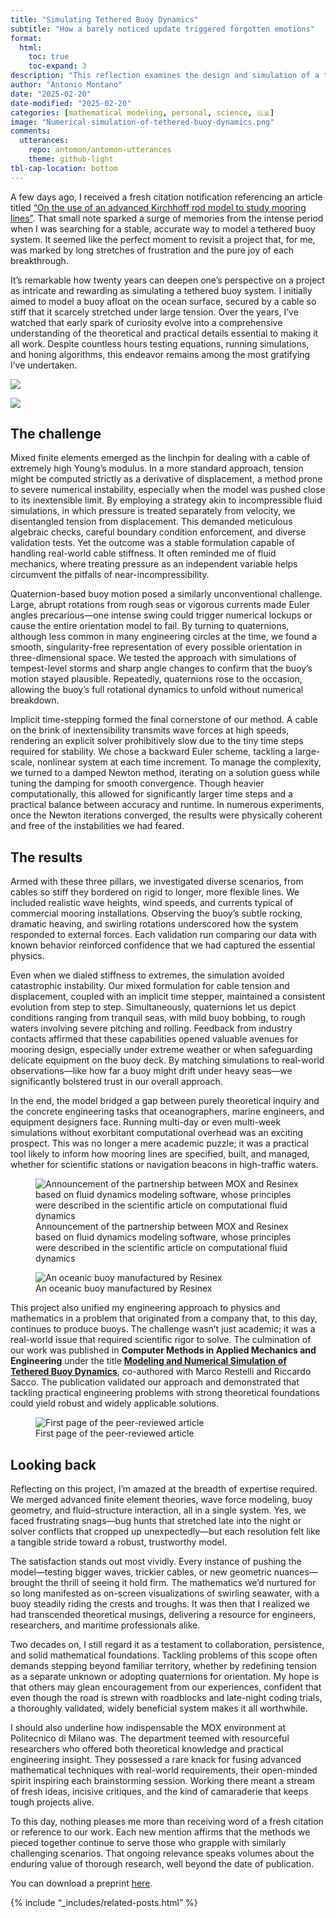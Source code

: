 ```yaml
---
title: "Simulating Tethered Buoy Dynamics"
subtitle: "How a barely noticed update triggered forgotten emotions"
format:
  html:
    toc: true
    toc-expand: 3
description: "This reflection examines the design and simulation of a tethered buoy system, an enterprise bridging nearly inextensible cables, quaternion-based orientation, and implicit time-stepping. It traces the technical challenges and day-to-day engineering realities of merging advanced finite element concepts with real-world ocean conditions. Through the interplay of mixed methods and iterative solvers, supported by the vibrant research community at MOX, it recounts the milestones, hurdles, and enduring satisfaction that remain vivid even after two decades."
author: "Antonio Montano"
date: "2025-02-20"
date-modified: "2025-02-20"
categories: [mathematical modeling, personal, science, 🇬🇧]
image: "Numerical-simulation-of-tethered-buoy-dynamics.png"
comments: 
  utterances:
    repo: antomon/antomon-utterances
    theme: github-light
tbl-cap-location: bottom
---
```



A few days ago, I received a fresh citation notification referencing an article titled [“On the use of an advanced Kirchhoff rod model to study mooring lines"](https://arxiv.org/abs/2502.10256). That small note sparked a surge of memories from the intense period when I was searching for a stable, accurate way to model a tethered buoy system. It seemed like the perfect moment to revisit a project that, for me, was marked by long stretches of frustration and the pure joy of each breakthrough.

It’s remarkable how twenty years can deepen one’s perspective on a project as intricate and rewarding as simulating a tethered buoy system. I initially aimed to model a buoy afloat on the ocean surface, secured by a cable so stiff that it scarcely stretched under large tension. Over the years, I’ve watched that early spark of curiosity evolve into a comprehensive understanding of the theoretical and practical details essential to making it all work. Despite countless hours testing equations, running simulations, and honing algorithms, this endeavor remains among the most gratifying I’ve undertaken.

::: {layout-ncol=2}
![](On-the-use-of-an-advanced-Kirchhoff-rod-model-to-study-mooring-lines.png)

![](citation.png)
:::

## The challenge

Mixed finite elements emerged as the linchpin for dealing with a cable of extremely high Young’s modulus. In a more standard approach, tension might be computed strictly as a derivative of displacement, a method prone to severe numerical instability, especially when the model was pushed close to its inextensible limit. By employing a strategy akin to incompressible fluid simulations, in which pressure is treated separately from velocity, we disentangled tension from displacement. This demanded meticulous algebraic checks, careful boundary condition enforcement, and diverse validation tests. Yet the outcome was a stable formulation capable of handling real-world cable stiffness. It often reminded me of fluid mechanics, where treating pressure as an independent variable helps circumvent the pitfalls of near-incompressibility.

Quaternion-based buoy motion posed a similarly unconventional challenge. Large, abrupt rotations from rough seas or vigorous currents made Euler angles precarious—one intense swing could trigger numerical lockups or cause the entire orientation model to fail. By turning to quaternions, although less common in many engineering circles at the time, we found a smooth, singularity-free representation of every possible orientation in three-dimensional space. We tested the approach with simulations of tempest-level storms and sharp angle changes to confirm that the buoy’s motion stayed plausible. Repeatedly, quaternions rose to the occasion, allowing the buoy’s full rotational dynamics to unfold without numerical breakdown.

Implicit time-stepping formed the final cornerstone of our method. A cable on the brink of inextensibility transmits wave forces at high speeds, rendering an explicit solver prohibitively slow due to the tiny time steps required for stability. We chose a backward Euler scheme, tackling a large-scale, nonlinear system at each time increment. To manage the complexity, we turned to a damped Newton method, iterating on a solution guess while tuning the damping for smooth convergence. Though heavier computationally, this allowed for significantly larger time steps and a practical balance between accuracy and runtime. In numerous experiments, once the Newton iterations converged, the results were physically coherent and free of the instabilities we had feared.

## The results

Armed with these three pillars, we investigated diverse scenarios, from cables so stiff they bordered on rigid to longer, more flexible lines. We included realistic wave heights, wind speeds, and currents typical of commercial mooring installations. Observing the buoy’s subtle rocking, dramatic heaving, and swirling rotations underscored how the system responded to external forces. Each validation run comparing our data with known behavior reinforced confidence that we had captured the essential physics.

Even when we dialed stiffness to extremes, the simulation avoided catastrophic instability. Our mixed formulation for cable tension and displacement, coupled with an implicit time stepper, maintained a consistent evolution from step to step. Simultaneously, quaternions let us depict conditions ranging from tranquil seas, with mild buoy bobbing, to rough waters involving severe pitching and rolling. Feedback from industry contacts affirmed that these capabilities opened valuable avenues for mooring design, especially under extreme weather or when safeguarding delicate equipment on the buoy deck. By matching simulations to real-world observations—like how far a buoy might drift under heavy seas—we significantly bolstered trust in our overall approach.

In the end, the model bridged a gap between purely theoretical inquiry and the concrete engineering tasks that oceanographers, marine engineers, and equipment designers face. Running multi-day or even multi-week simulations without exorbitant computational overhead was an exciting prospect. This was no longer a mere academic puzzle; it was a practical tool likely to inform how mooring lines are specified, built, and managed, whether for scientific stations or navigation beacons in high-traffic waters.

::: {layout-ncol=2}
![Announcement of the partnership between MOX and Resinex based on fluid dynamics modeling software, whose principles were described in the scientific article on computational fluid dynamics](Resinex-announcement.png)

![An oceanic buoy manufactured by Resinex](resinex-buoy.jpg)
:::

This project also unified my engineering approach to physics and mathematics in a problem that originated from a company that, to this day, continues to produce buoys. The challenge wasn’t just academic; it was a real-world issue that required scientific rigor to solve. The culmination of our work was published in **Computer Methods in Applied Mechanics and Engineering** under the title **[Modeling and Numerical Simulation of Tethered Buoy Dynamics](https://doi.org/10.1016/j.cma.2007.04.012)**, co-authored with Marco Restelli and Riccardo Sacco. The publication validated our approach and demonstrated that tackling practical engineering problems with strong theoretical foundations could yield robust and widely applicable solutions.

::: {layout-ncol=1}
![First page of the peer-reviewed article](Numerical-simulation-of-tethered-buoy-dynamics.png)
:::

## Looking back

Reflecting on this project, I’m amazed at the breadth of expertise required. We merged advanced finite element theories, wave force modeling, buoy geometry, and fluid–structure interaction, all in a single system. Yes, we faced frustrating snags—bug hunts that stretched late into the night or solver conflicts that cropped up unexpectedly—but each resolution felt like a tangible stride toward a robust, trustworthy model.

The satisfaction stands out most vividly. Every instance of pushing the model—testing bigger waves, trickier cables, or new geometric nuances—brought the thrill of seeing it hold firm. The mathematics we’d nurtured for so long manifested as on-screen visualizations of swirling seawater, with a buoy steadily riding the crests and troughs. It was then that I realized we had transcended theoretical musings, delivering a resource for engineers, researchers, and maritime professionals alike.

Two decades on, I still regard it as a testament to collaboration, persistence, and solid mathematical foundations. Tackling problems of this scope often demands stepping beyond familiar territory, whether by redefining tension as a separate unknown or adopting quaternions for orientation. My hope is that others may glean encouragement from our experiences, confident that even though the road is strewn with roadblocks and late-night coding trials, a thoroughly validated, widely beneficial system makes it all worthwhile.

I should also underline how indispensable the MOX environment at Politecnico di Milano was. The department teemed with resourceful researchers who offered both theoretical knowledge and practical engineering insight. They possessed a rare knack for fusing advanced mathematical techniques with real-world requirements, their open-minded spirit inspiring each brainstorming session. Working there meant a stream of fresh ideas, incisive critiques, and the kind of camaraderie that keeps tough projects alive.

To this day, nothing pleases me more than receiving word of a fresh citation or reference to our work. Each new mention affirms that the methods we pieced together continue to serve those who grapple with similarly challenging scenarios. That ongoing relevance speaks volumes about the enduring value of thorough research, well beyond the date of publication.

You can download a preprint [here](https://mox.polimi.it/reports-and-books/publication-results/?id=77).

{% include "_includes/related-posts.html" %}
